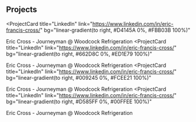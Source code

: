 ## Projects

<ProjectCard
  title="LinkedIn"
  link="https://www.linkedin.com/in/eric-francis-cross/"
  bg="linear-gradient(to right, #D4145A 0%, #FBB03B 100%)"
>
  Eric Cross - Journeyman @ Woodcock Refrigeration
</ProjectCard>
<ProjectCard
  title="LinkedIn"
  link="https://www.linkedin.com/in/eric-francis-cross/"
  bg="linear-gradient(to right, #662D8C 0%, #ED1E79 100%)"
>
  Eric Cross - Journeyman @ Woodcock Refrigeration
</ProjectCard>
<ProjectCard
  title="LinkedIn"
  link="https://www.linkedin.com/in/eric-francis-cross/"
  bg="linear-gradient(to right, #009245 0%, #FCEE21 100%)"
>
  Eric Cross - Journeyman @ Woodcock Refrigeration
</ProjectCard>
<ProjectCard
  title="LinkedIn"
  link="https://www.linkedin.com/in/eric-francis-cross/"
  bg="linear-gradient(to right, #D585FF 0%, #00FFEE 100%)"
>
  Eric Cross - Journeyman @ Woodcock Refrigeration
</ProjectCard>
